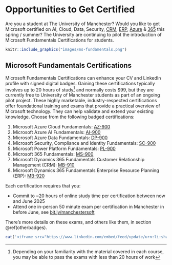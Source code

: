 # Opportunities to Get Certified {#mancrosoft}

Are you a student at The University of Manchester? Would you like to get Microsoft certified on AI, Cloud, Data, Security, [CRM](https://en.wikipedia.org/wiki/Customer_relationship_management), [ERP](https://en.wikipedia.org/wiki/Enterprise_resource_planning), [Azure](https://en.wikipedia.org/wiki/Microsoft_Azure) & [365](https://en.wikipedia.org/wiki/Enterprise_resource_planning) this spring / summer? The University are continuing to pilot the introduction of Microsoft Fundamentals Certifications for students. 

```r
knitr::include_graphics("images/ms-fundamentals.png")
```

## Microsoft Fundamentals Certifications

Microsoft Fundamentals Certifications can enhance your CV and LinkedIn profile with signed digital badges. Gaining these certifications typically involves up to 20 hours of study^[Depending on your familiarity with the material covered in each course, you may be able to pass the exams with less than 20 hours of work] and normally costs $99, but they are currently free to University of Manchester students as part of an ongoing pilot project. These highly marketable, industry-respected certifications offer foundational training and exams that provide a practical overview of Microsoft technology. They can help validate and extend your existing knowledge. Choose from the following badged certifications:

1. Microsoft Azure Cloud Fundamentals: [AZ-900](https://learn.microsoft.com/en-us/credentials/certifications/azure-fundamentals/)
1. Microsoft Azure AI Fundamentals: [AI-900](https://learn.microsoft.com/en-us/credentials/certifications/azure-ai-fundamentals/)
1. Microsoft Azure Data Fundamentals: [DP-900](https://learn.microsoft.com/en-us/credentials/certifications/azure-data-fundamentals/)
1. Microsoft Security, Compliance and Identity Fundamentals: [SC-900](https://learn.microsoft.com/en-us/credentials/certifications/security-compliance-and-identity-fundamentals/)
1. Microsoft Power Platform Fundamentals: [PL-900](https://learn.microsoft.com/en-us/credentials/certifications/power-platform-fundamentals)
1. Microsoft 365 Fundamentals: [MS-900](https://learn.microsoft.com/en-us/credentials/certifications/microsoft-365-fundamentals)
1. Microsoft Dynamics 365 Fundamentals Customer Relationship Management (CRM): [MB-910](https://learn.microsoft.com/en-us/credentials/certifications/d365-fundamentals-customer-engagement-apps-crm)
1. Microsoft Dynamics 365 Fundamentals Enterprise Resource Planning (ERP): [MB-920](https://learn.microsoft.com/en-us/credentials/certifications/d365-fundamentals-finance-and-operations-apps-erp)

Each certification requires that you:

*  Commit to ~20 hours of online study time per certification between now and June 2025
* Attend one in-person 50 minute exam per certification in Manchester in before June, see [bit.ly/manchestersoft](https://bit.ly/manchestersoft)

There's more details on these exams, and others like them, in section \@ref(otherbadges).

```r
cat('<iframe src="https://www.linkedin.com/embed/feed/update/urn:li:share:7311025084108865536?collapsed=1" height="399" width="504" frameborder="0" allowfullscreen="" title="Embedded post"></iframe>')
```

